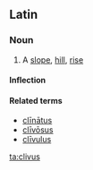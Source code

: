 ==Latin==

===Noun===
{{la-noun|clīvus|clivi|clīvī|m|second}}

# A [[slope]], [[hill]], [[rise]]

====Inflection====
{{la-decl-2nd|cliv|clīv}}

====Related terms====
* [[clinatus|clīnātus]]
* [[clivosus|clīvōsus]]
* [[clivulus|clīvulus]]

[[ta:clivus]]